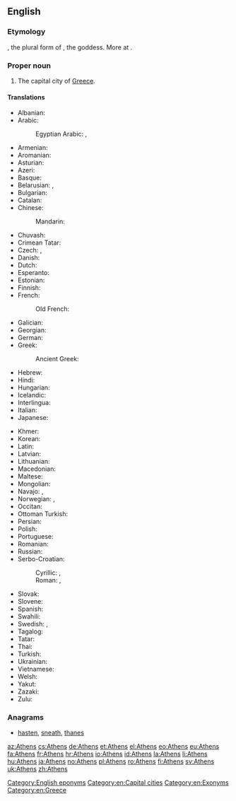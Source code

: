 ==English==
{{wikipedia}}

===Etymology===
{{etyl|grc|en}} {{term|Ἀθῆναι|lang=grc}}, the plural form of {{term|Ἀθήνη||Athena|lang=grc}}, the goddess. More at {{l|en|Athena}}.

===Proper noun===
{{en-proper noun}}

# The capital city of [[Greece]].

====Translations====
{{trans-top|capital city of Greece}}
* Albanian: {{t-|sq|Athinë}}
* Arabic: {{t-|ar|أثينا|f|tr=ʾaṯīna}}
*: Egyptian Arabic: {{tø|arz|اتينا|f|tr=ʾatīna|sc=Arab}}, {{tø|arz|اثينا|f|tr=ʾasīna|sc=Arab}}
* Armenian: {{t-|hy|Աթենք|tr=At'enk'}}
* Aromanian: {{t-|rup|Athina|f}}
* Asturian: {{t-|ast|Atenes}}
* Azeri: {{t+|az|Afina}}
* Basque: {{t+|eu|Atenas}}
* Belarusian: {{t-|be|Афіны|f-p|tr=Afíny}}, {{t-|be|Атэны|f-p|tr=Atény}} {{qualifier|Taraškevica orthography}}
* Bulgarian: {{t-|bg|Атина|f|tr=Atína}}
* Catalan: {{t-|ca|Atenes|f}}
* Chinese:
*: Mandarin: {{t-|cmn|雅典|tr=Yǎdiǎn|sc=Hani}}
* Chuvash: {{tø|cv|Афин|tr=Afin|sc=Cyrl}}
* Crimean Tatar: {{tø|crh|Atina}}
* Czech: {{t+|cs|Atény|f-p}}, {{t+|cs|Athény|f-p}}
* Danish: {{t-|da|Athen}}
* Dutch: {{t+|nl|Athene}}
* Esperanto: {{t-|eo|Ateno}}
* Estonian: {{t+|et|Ateena}}
* Finnish: {{t+|fi|Ateena}}
* French: {{t+|fr|Athènes}}
*: Old French: {{tø|fro|Athenes}}
* Galician: {{t+|gl|Atenas}}
* Georgian: {{t-|ka|ათენი|tr=at'eni|sc=Geor}}
* German: {{t+|de|Athen|n}}
* Greek: {{t+|el|Αθήνα|f|tr=Athína}}
*: Ancient Greek: {{tø|grc|Ἀθῆναι|f-p|tr=Athēnai}}
* Hebrew: {{t-|he|אתונה|f|tr=atuna}}
* Hindi: {{t-|hi|एथेंस|tr=ēthēns}}
* Hungarian: {{t+|hu|Athén}}
* Icelandic: {{t+|is|Aþena|f}}
* Interlingua: {{t-|ia|Athenas}}
* Italian: {{t-|it|Atene|f}}
* Japanese: {{t-|ja|アテネ|tr=Atene}}
{{trans-mid}}
* Khmer: {{t-|km|អាថែនស៍|tr=aatʰaen|sc=Khmr}}
* Korean: {{t+|ko|아테네|tr=Atene|sc=Hang}}
* Latin: {{t+|la|Athenae|f-p}}
* Latvian: {{t-|lv|Atēnas|f-p}}
* Lithuanian: {{t-|lt|Atėnai}}
* Macedonian: {{t-|mk|Атина|f|tr=Átina}}
* Maltese: {{t-|mt|Ateni}}
* Mongolian: {{t-|mn|Афин|tr=Afín|sc=Cyrl}}
* Navajo: {{tø|nv|Atʼéena}}, {{tø|nv|Áthenz}}
* Norwegian: {{t-|no|Aten}}, {{t-|no|Athen}}
* Occitan: {{t-|oc|Atenas}}
* Ottoman Turkish: {{tø|ota|اتنه|tr=Atina|sc=ota-Arab}}
* Persian: {{t+|fa|آتن|tr=âten}}
* Polish: {{t+|pl|Ateny|p}}
* Portuguese: {{t+|pt|Atenas|f-p}}
* Romanian: {{t+|ro|Atena|f}}
* Russian: {{t+|ru|Афины|f-p|tr=Afíny}}
* Serbo-Croatian:
*: Cyrillic: {{t-|sh|Атина|f}}, {{t-|sh|Атена|f}}
*: Roman: {{t-|sh|Atina|f}}, {{t-|sh|Atena|f}}
* Slovak: {{t-|sk|Atény|f-p}}
* Slovene: {{t-|sl|Aténe|f-p}}
* Spanish: {{t+|es|Atenas|f-p}}
* Swahili: {{t-|sw|Athene}}
* Swedish: {{t+|sv|Aten}}, {{t+|sv|Athen}}
* Tagalog: {{t+|tl|Atenas}}
* Tatar: {{t-|tt|Афиннар|tr=Afinnar|sc=Cyrl}}
* Thai: {{t-|th|เอเธนส์|tr=A-ten}}
* Turkish: {{t+|tr|Atina}}
* Ukrainian: {{t+|uk|Афіни|f|tr=Afíny}}
* Vietnamese: {{t-|vi|Athena}}
* Welsh: {{t-|cy|Athen}}
* Yakut: {{tø|sah|Атина|tr=Atina|sc=Cyrl}}
* Zazaki: {{qualifier|Southern Zazaki}} {{tø|zza|Atêna}}
* Zulu: {{t-|zu|e-Athene}}
{{trans-bottom}}

===Anagrams===
* [[hasten#English|hasten]], [[sneath#English|sneath]], [[thanes#English|thanes]]

[[Category:English eponyms]]
[[Category:en:Capital cities]]
[[Category:en:Exonyms]]
[[Category:en:Greece]]

[[az:Athens]]
[[cs:Athens]]
[[de:Athens]]
[[et:Athens]]
[[el:Athens]]
[[eo:Athens]]
[[eu:Athens]]
[[fa:Athens]]
[[fr:Athens]]
[[hr:Athens]]
[[io:Athens]]
[[id:Athens]]
[[la:Athens]]
[[li:Athens]]
[[hu:Athens]]
[[ja:Athens]]
[[no:Athens]]
[[pl:Athens]]
[[ro:Athens]]
[[fi:Athens]]
[[sv:Athens]]
[[uk:Athens]]
[[zh:Athens]]